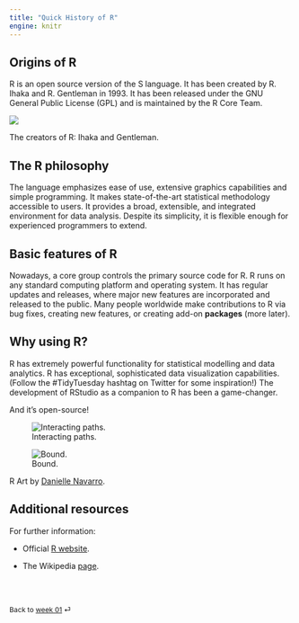 ```yaml
---
title: "Quick History of R"
engine: knitr
---
```


## Origins of R

R is an open source version of the S language. It has been created by R. Ihaka and R. Gentleman in 1993. It has been released under the GNU General Public License (GPL) and is maintained by the R Core Team.

::: {#fig-creators}

![](images/RossIhaka_RobertGentleman.jpg)

The creators of R: Ihaka and Gentleman.

:::

## The R philosophy

The language emphasizes ease of use, extensive graphics capabilities and simple programming. It makes state-of-the-art statistical methodology accessible to users. It provides a broad, extensible, and integrated environment for data analysis. Despite its simplicity, it is flexible enough for experienced programmers to extend.

## Basic features of R

Nowadays, a core group controls the primary source code for R. R runs on any standard computing platform and operating system. It has regular updates and releases, where major new features are incorporated and released to the public. Many people worldwide make contributions to R via bug fixes, creating new features, or creating add-on **packages** (more later).

## Why using R?

R has extremely powerful functionality for statistical modelling and data analytics. R has exceptional, sophisticated data visualization capabilities. (Follow the #TidyTuesday hashtag on Twitter for some inspiration!) The development of RStudio as a companion to R has been a game-changer.

And it's open-source!


::: {#fig-art layout-ncol=2}

![Interacting paths.](./images/pollen_small.jpg){#fig-path}

![Bound.](./images/dreamlike_small.jpg){#fig-bound}

R Art by [Danielle Navarro](https://art.djnavarro.net/).
:::

## Additional resources

For further information:

- Official [R website](https://www.r-project.org).

- The Wikipedia [page](https://en.wikipedia.org/wiki/R_(programming_language)).


<br><br>

::: {style="font-size: 0.875em;"}
Back to [week 01](/weeks/week-1.qmd) ⏎
:::
